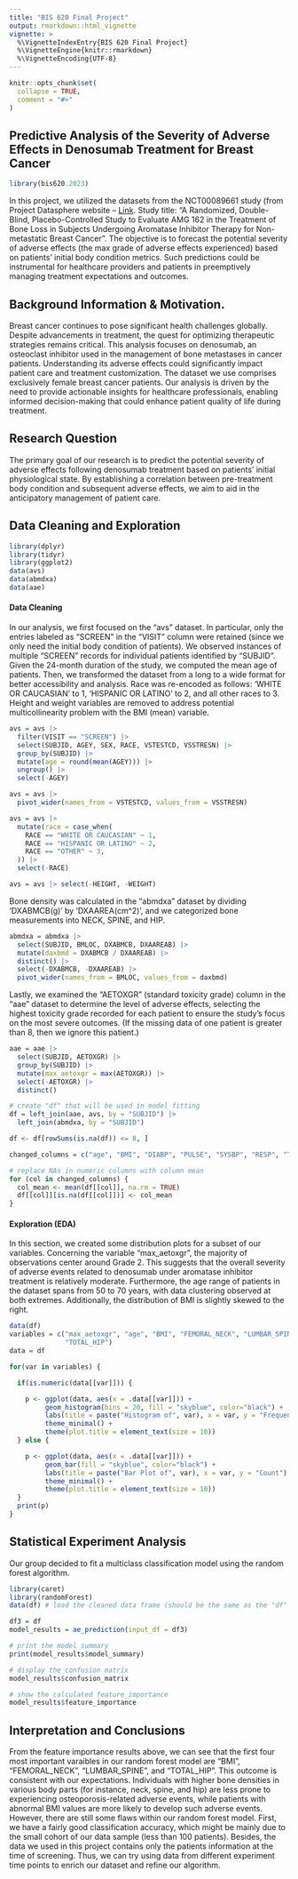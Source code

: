 ```yaml
---
title: "BIS 620 Final Project"
output: rmarkdown::html_vignette
vignette: >
  %\VignetteIndexEntry{BIS 620 Final Project}
  %\VignetteEngine{knitr::rmarkdown}
  %\VignetteEncoding{UTF-8}
---
```


```r
knitr::opts_chunk$set(
  collapse = TRUE,
  comment = "#>"
)
```

## Predictive Analysis of the Severity of Adverse Effects in Denosumab Treatment for Breast Cancer
```r
library(bis620.2023)
```

In this project, we utilized the datasets from the NCT00089661 study (from Project Datasphere website -- [Link](https://data.projectdatasphere.org/projectdatasphere/html/content/153). Study title: "A Randomized, Double-Blind, Placebo-Controlled Study to Evaluate AMG 162 in the Treatment of Bone Loss in Subjects Undergoing Aromatase Inhibitor Therapy for Non-metastatic Breast Cancer". The objective is to forecast the potential severity of adverse effects (the max grade of adverse effects experienced) based on patients' initial body condition metrics. Such predictions could be instrumental for healthcare providers and patients in preemptively managing treatment expectations and outcomes.

## Background Information & Motivation.
Breast cancer continues to pose significant health challenges globally. Despite advancements in treatment, the quest for optimizing therapeutic strategies remains critical. This analysis focuses on denosumab, an osteoclast inhibitor used in the management of bone metastases in cancer patients. Understanding its adverse effects could significantly impact patient care and treatment customization. The dataset we use comprises exclusively female breast cancer patients. Our analysis is driven by the need to provide actionable insights for healthcare professionals, enabling informed decision-making that could enhance patient quality of life during treatment.

## Research Question
The primary goal of our research is to predict the potential severity of adverse effects following denosumab treatment based on patients' initial physiological state. By establishing a correlation between pre-treatment body condition and subsequent adverse effects, we aim to aid in the anticipatory management of patient care.

## Data Cleaning and Exploration
```r
library(dplyr)
library(tidyr)
library(ggplot2)
data(avs)
data(abmdxa)
data(aae)
```

#### Data Cleaning
In our analysis, we first focused on the "avs" dataset. In particular, only the entries labeled as "SCREEN" in the "VISIT" column were retained (since we only need the initial body condition of patients). We observed instances of multiple "SCREEN" records for individual patients identified by "SUBJID". Given the 24-month duration of the study, we computed the mean age of patients. Then, we transformed the dataset from a long to a wide format for better accessibility and analysis. Race was re-encoded as follows: 'WHITE OR CAUCASIAN' to 1, 'HISPANIC OR LATINO' to 2, and all other races to 3. Height and weight variables are removed to address potential multicollinearity problem with the BMI (mean) variable. 
```r
avs = avs |>
  filter(VISIT == "SCREEN") |>
  select(SUBJID, AGEY, SEX, RACE, VSTESTCD, VSSTRESN) |>
  group_by(SUBJID) |>
  mutate(age = round(mean(AGEY))) |>
  ungroup() |>
  select(-AGEY)

avs = avs |>
  pivot_wider(names_from = VSTESTCD, values_from = VSSTRESN)

avs = avs |>
  mutate(race = case_when(
    RACE == "WHITE OR CAUCASIAN" ~ 1,
    RACE == "HISPANIC OR LATINO" ~ 2,
    RACE == "OTHER" ~ 3,
  )) |>
  select(-RACE)

avs = avs |> select(-HEIGHT, -WEIGHT)
```

Bone density was calculated in the "abmdxa" dataset by dividing 'DXABMCB(g)' by 'DXAAREA(cm^2)', and we categorized bone measurements into NECK, SPINE, and HIP. 
```r
abmdxa = abmdxa |>
  select(SUBJID, BMLOC, DXABMCB, DXAAREAB) |>
  mutate(daxbmd = DXABMCB / DXAAREAB) |> 
  distinct() |> 
  select(-DXABMCB, -DXAAREAB) |>
  pivot_wider(names_from = BMLOC, values_from = daxbmd)
```

Lastly, we examined the "AETOXGR" (standard toxicity grade) column in the "aae" dataset to determine the level of adverse effects, selecting the highest toxicity grade recorded for each patient to ensure the study's focus on the most severe outcomes. (If the missing data of one patient is greater than 8, then we ignore this patient.)
```r
aae = aae |>
  select(SUBJID, AETOXGR) |>
  group_by(SUBJID) |>
  mutate(max_aetoxgr = max(AETOXGR)) |>
  select(-AETOXGR) |>
  distinct()
```

```r
# create "df" that will be used in model fitting
df = left_join(aae, avs, by = "SUBJID") |>
  left_join(abmdxa, by = "SUBJID")

df <- df[rowSums(is.na(df)) <= 8, ]

changed_columns = c("age", "BMI", "DIABP", "PULSE", "SYSBP", "RESP", "TEMP", "FEMORAL NECK", "LUMBAR SPINE", "TOTAL HIP")

# replace NAs in numeric columns with column mean
for (col in changed_columns) {
  col_mean <- mean(df[[col]], na.rm = TRUE)
  df[[col]][is.na(df[[col]])] <- col_mean
}
```

#### Exploration (EDA)
In this section, we created some distribution plots for a subset of our variables. Concerning the variable "max_aetoxgr", the majority of observations center around Grade 2. This suggests that the overall severity of adverse events related to denosumab under aromatase inhibitor treatment is relatively moderate. Furthermore, the age range of patients in the dataset spans from 50 to 70 years, with data clustering observed at both extremes. Additionally, the distribution of BMI is slightly skewed to the right.
```r
data(df)
variables = c("max_aetoxgr", "age", "BMI", "FEMORAL_NECK", "LUMBAR_SPINE", 
              "TOTAL_HIP")
data = df

for(var in variables) {

  if(is.numeric(data[[var]])) {

    p <- ggplot(data, aes(x = .data[[var]])) +
         geom_histogram(bins = 20, fill = "skyblue", color="black") +
         labs(title = paste("Histogram of", var), x = var, y = "Frequency") +
         theme_minimal() +
         theme(plot.title = element_text(size = 10))
  } else {

    p <- ggplot(data, aes(x = .data[[var]])) +
         geom_bar(fill = "skyblue", color="black") +
         labs(title = paste("Bar Plot of", var), x = var, y = "Count") +
         theme_minimal() +
         theme(plot.title = element_text(size = 10))
  }
  print(p)
}

```


## Statistical Experiment Analysis
Our group decided to fit a multiclass classification model using the random forest algorithm.
```r
library(caret)
library(randomForest)
data(df) # load the cleaned data frame (should be the same as the "df" above)
```

```r
df3 = df
model_results = ae_prediction(input_df = df3)

# print the model summary
print(model_results$model_summary)
```

```r
# display the confusion matrix
model_results$confusion_matrix
```

```r
# show the calculated feature_importance
model_results$feature_importance
```


## Interpretation and Conclusions
From the feature importance results above, we can see that the first four most important varaibles in our random forest model are "BMI", "FEMORAL_NECK", "LUMBAR_SPINE", and "TOTAL_HIP". This outcome is consistent with our expectations. Individuals with higher bone densities in various body parts (for instance, neck, spine, and hip) are less prone to experiencing osteoporosis-related adverse events, while patients with abnormal BMI values are more likely to develop such adverse events. \
However, there are still some flaws within our random forest model. First, we have a fairly good classification accuracy, which might be mainly due to the small cohort of our data sample (less than 100 patients). Besides, the data we used in this project contains only the patients information at the time of screening. Thus, we can try using data from different experiment time points to enrich our dataset and refine our algorithm.
